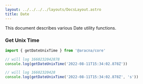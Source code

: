 ```yaml
---
layout: ../../../../layouts/DocsLayout.astro
title: Date
---
```


This document describes various Date utility functions.

### Get Unix Time

```ts
import { getDateUnixTime } from '@aracna/core'

// will log 1660232042878
console.log(getDateUnixTime('2022-08-11T15:34:02.878Z'))

// will log 16602320428
console.log(getDateUnixTime('2022-08-11T15:34:02.878Z', 's'))
```
